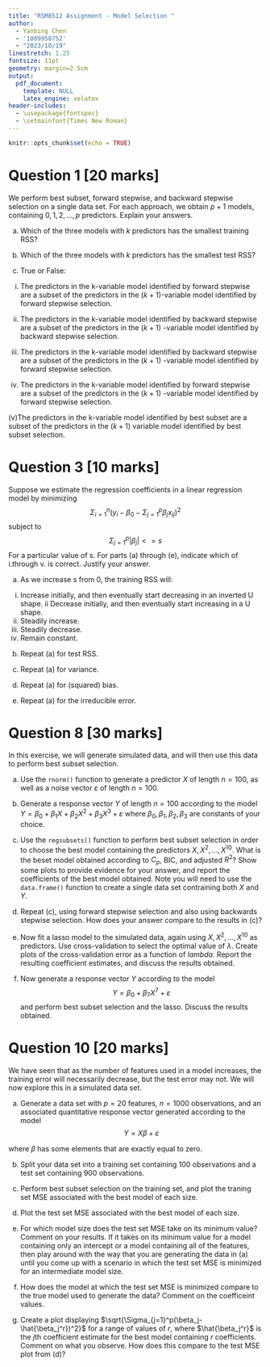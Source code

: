 ```yaml
---
title: "RSM8512 Assignment - Model Selection "
author:
  - Yanbing Chen
  - '1009958752'
  - "2023/10/19"
linestretch: 1.25
fontsize: 11pt
geometry: margin=2.5cm
output: 
  pdf_document:
    template: NULL
    latex_engine: xelatex
header-includes:
  - \usepackage{fontspec}
  - \setmainfont{Times New Roman}
---
```


```r
knitr::opts_chunk$set(echo = TRUE)
```


# Question 1 [20 marks]
We perform best subset, forward stepwise, and backward stepwise selection on a single data set. For each approach, we obtain $p+1$ models, containing $0,1,2,...,p$ predictors. Explain your answers.

(a) Which of the three models with $k$ predictors has the smallest training RSS?

(b) Which of the three models with $k$ predictors has the smallest test RSS?

(c) True or False:
i. The predictors in the k-variable model identified by forward stepwise are a subset of the predictors in the $(k+1)$-variable model identified by forward stepwise selection.

(ii) The predictors in the k-variable model identified by backward stepwise are a subset of the predictors in the $(k+1)$ -variable model identified by backward stepwise selection.

(iii) The predictors in the k-variable model identified by backward stepwise are a subset of the predictors in the $(k+1)$ -variable model identified by forward stepwise selection.

(iv) The predictors in the k-variable model identified by forward stepwise are a subset of the predictors in the $(k+1)$ -variable model identified by forward stepwise selection.

(v)The predictors in the k-variable model identified by best subset are a subset of the predictors in the $(k+1)$ variable model identified by best subset selection.


# Question 3 [10 marks]
Suppose we estimate the regression coefficients in a linear regression model by minimizing
$$\Sigma_{i=1}^{n}(y_i-\beta_{0}-\Sigma_{j=1}^p\beta_jx_{ij})^2$$
subject to $$\Sigma_{j=1}^{p}|\beta_j|<= s$$
For a particular value of s. For parts (a) through (e), indicate which of i.through v. is correct. Justify your answer.

(a) As we increase s from 0, the training RSS will:

i. Increase initially, and then eventually start decreasing in an inverted U shape.
ii Decrease initially, and then eventually start increasing in a U shape.
iii. Steadily increase.
iv. Steadily decrease.
v. Remain constant.

(b) Repeat (a) for test RSS.

(c) Repeat (a) for variance.

(d) Repeat (a) for (squared) bias.

(e) Repeat (a) for the irreducible error.


# Question 8 [30 marks]
In this exercise, we will generate simulated data, and will then use this data to perform best subset selection.

(a) Use the `rnorm()` function to generate a predictor $X$ of length $n=100$, as well as a noise vector $\varepsilon$ of length $n=100$.

(b) Generate a response vector $Y$ of length $n=100$ according to the model
$Y = \beta_0 + \beta_1{X} +\beta_2{X^2}+\beta_3{X^3} + \varepsilon$
where $\beta_0, \beta_1, \beta_2, \beta_3$ are constants of your choice.

(c) Use the `regsubsets()` function to perform best subset selection in order to choose the best model containing the predictors $X, X^2,...,X^{10}$. What is the beset model obtained according to $C_p$, BIC, and adjusted $R^2$? Show some plots to provide evidence for your answer, and report the coefficients of the best model obtained. Note you will need to use the `data.frame()` function to create a single data set contraining both $X$ and $Y$.

(d) Repeat (c), using forward stepwise selection and also using backwards stepwise selection. How does your answer compare to the results in (c)?

(e) Now fit a lasso model to the simulated data, again using $X, X^2,...,X^{10}$ as predictors. Use cross-validation to select the optimal value of $\lambda$. Create plots of the cross-validation error as a function of $lambda$. Report the resulting coefficient estimates, and discuss the results obtained.

(f) Now generate a response vector $Y$ according to the model 
$$Y = \beta_0 + \beta_7X^7 + \varepsilon$$ 
and perform best subset selection and the lasso. Discuss the results obtained.


# Question 10 [20 marks]
We have seen that as the number of features used in a model increases, the training error will necessarily decrease, but the test error may not. We will now explore this in a simulated data set.

(a) Generate a data set with $p = 20$ features, $n = 1000$ observations, and an associated quantitative response vector generated according to the model $$Y = X\beta + \varepsilon$$

where $\beta$ has some elements that are exactly equal to zero.

(b) Split your data set into a training set containing 100 observations and a test set containing 900 observations.

(c) Perform best subset selection on the training set, and plot the traning set MSE associated with the best model of each size.

(d) Plot the test set MSE associated with the best model of each size.

(e) For which model size does the test set MSE take on its minimum value? Comment on your results. If it takes on its minimum value for a model containing only an intercept or a model containing all of the features, then play around with the way that you are generating the data in (a) until you come up with a scenario in which the test set MSE is minimized for an intermediate model size.

(f) How does the model at which the test set MSE is minimized compare to the true model used to generate the data? Comment on the coefficeint values.

(g) Create a plot displaying $\sqrt{\Sigma_{j=1}^p(\beta_j-\hat{\beta_j^r})^2}$ for a range of values of $r$, where $\hat{\beta_j^r}$ is the $j$th coefficient estimate for the best model containing $r$ coefficients. Comment on what you observe. How does this compare to the test MSE plot from (d)?




